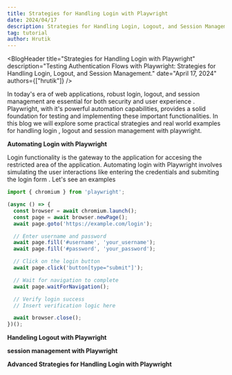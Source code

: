 ```yaml
---
title: Strategies for Handling Login with Playwright
date: 2024/04/17
description: Strategies for Handling Login, Logout, and Session Management.
tag: tutorial
author: Hrutik
---
```



<BlogHeader
  title="Strategies for Handling Login with Playwright"
  description="Testing Authentication Flows with Playwright: Strategies for Handling Login, Logout, and Session Management."
  date="April 17, 2024"
  authors={["hrutik"]}
/>

In today's era of web applications, robust login, logout, and session management are essential for both security and user experience . Playwright, with it's powerful automation capabilities, provides a solid foundation for testing and implementing these important functionalities. In this blog we will explore some practical strategies and real world examples for handling login , logout and session management with playwright.

**Automating Login with Playwright**

Login functionality is the gateway to the application for accesing the restricted area of the application. Automating login with Playwright involves simulating the user interactions like entering the credentials and submiting the login form . Let's see an examples

```javascript
import { chromium } from 'playwright';

(async () => {
  const browser = await chromium.launch();
  const page = await browser.newPage();
  await page.goto('https://example.com/login');

  // Enter username and password
  await page.fill('#username', 'your_username');
  await page.fill('#password', 'your_password');

  // Click on the login button
  await page.click('button[type="submit"]');

  // Wait for navigation to complete
  await page.waitForNavigation();

  // Verify login success
  // Insert verification logic here

  await browser.close();
})();
```

**Handeling Logout with Playwright**

**session management with Playwright**

**Advanced Strategies for Handling Login with Playwright**

<!-- captcha challenge -->
<!-- clerk.dev -->
<!-- magic link -->